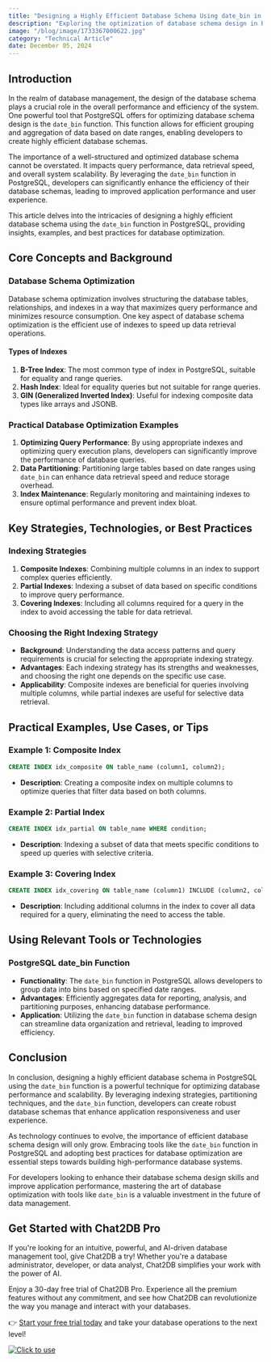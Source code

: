 ```yaml
---
title: "Designing a Highly Efficient Database Schema Using date_bin in PostgreSQL"
description: "Exploring the optimization of database schema design in PostgreSQL using the date_bin function for enhanced efficiency."
image: "/blog/image/1733367000622.jpg"
category: "Technical Article"
date: December 05, 2024
---
```


## Introduction

In the realm of database management, the design of the database schema plays a crucial role in the overall performance and efficiency of the system. One powerful tool that PostgreSQL offers for optimizing database schema design is the `date_bin` function. This function allows for efficient grouping and aggregation of data based on date ranges, enabling developers to create highly efficient database schemas.

The importance of a well-structured and optimized database schema cannot be overstated. It impacts query performance, data retrieval speed, and overall system scalability. By leveraging the `date_bin` function in PostgreSQL, developers can significantly enhance the efficiency of their database schemas, leading to improved application performance and user experience.

This article delves into the intricacies of designing a highly efficient database schema using the `date_bin` function in PostgreSQL, providing insights, examples, and best practices for database optimization.

## Core Concepts and Background

### Database Schema Optimization

Database schema optimization involves structuring the database tables, relationships, and indexes in a way that maximizes query performance and minimizes resource consumption. One key aspect of database schema optimization is the efficient use of indexes to speed up data retrieval operations.

#### Types of Indexes

1. **B-Tree Index**: The most common type of index in PostgreSQL, suitable for equality and range queries.
2. **Hash Index**: Ideal for equality queries but not suitable for range queries.
3. **GIN (Generalized Inverted Index)**: Useful for indexing composite data types like arrays and JSONB.

### Practical Database Optimization Examples

1. **Optimizing Query Performance**: By using appropriate indexes and optimizing query execution plans, developers can significantly improve the performance of database queries.
2. **Data Partitioning**: Partitioning large tables based on date ranges using `date_bin` can enhance data retrieval speed and reduce storage overhead.
3. **Index Maintenance**: Regularly monitoring and maintaining indexes to ensure optimal performance and prevent index bloat.

## Key Strategies, Technologies, or Best Practices

### Indexing Strategies

1. **Composite Indexes**: Combining multiple columns in an index to support complex queries efficiently.
2. **Partial Indexes**: Indexing a subset of data based on specific conditions to improve query performance.
3. **Covering Indexes**: Including all columns required for a query in the index to avoid accessing the table for data retrieval.

### Choosing the Right Indexing Strategy

- **Background**: Understanding the data access patterns and query requirements is crucial for selecting the appropriate indexing strategy.
- **Advantages**: Each indexing strategy has its strengths and weaknesses, and choosing the right one depends on the specific use case.
- **Applicability**: Composite indexes are beneficial for queries involving multiple columns, while partial indexes are useful for selective data retrieval.

## Practical Examples, Use Cases, or Tips

### Example 1: Composite Index

```sql
CREATE INDEX idx_composite ON table_name (column1, column2);
```

- **Description**: Creating a composite index on multiple columns to optimize queries that filter data based on both columns.

### Example 2: Partial Index

```sql
CREATE INDEX idx_partial ON table_name WHERE condition;
```

- **Description**: Indexing a subset of data that meets specific conditions to speed up queries with selective criteria.

### Example 3: Covering Index

```sql
CREATE INDEX idx_covering ON table_name (column1) INCLUDE (column2, column3);
```

- **Description**: Including additional columns in the index to cover all data required for a query, eliminating the need to access the table.

## Using Relevant Tools or Technologies

### PostgreSQL date_bin Function

- **Functionality**: The `date_bin` function in PostgreSQL allows developers to group data into bins based on specified date ranges.
- **Advantages**: Efficiently aggregates data for reporting, analysis, and partitioning purposes, enhancing database performance.
- **Application**: Utilizing the `date_bin` function in database schema design can streamline data organization and retrieval, leading to improved efficiency.

## Conclusion

In conclusion, designing a highly efficient database schema in PostgreSQL using the `date_bin` function is a powerful technique for optimizing database performance and scalability. By leveraging indexing strategies, partitioning techniques, and the `date_bin` function, developers can create robust database schemas that enhance application responsiveness and user experience.

As technology continues to evolve, the importance of efficient database schema design will only grow. Embracing tools like the `date_bin` function in PostgreSQL and adopting best practices for database optimization are essential steps towards building high-performance database systems.

For developers looking to enhance their database schema design skills and improve application performance, mastering the art of database optimization with tools like `date_bin` is a valuable investment in the future of data management.


## Get Started with Chat2DB Pro

If you're looking for an intuitive, powerful, and AI-driven database management tool, give Chat2DB a try! Whether you're a database administrator, developer, or data analyst, Chat2DB simplifies your work with the power of AI.

Enjoy a 30-day free trial of Chat2DB Pro. Experience all the premium features without any commitment, and see how Chat2DB can revolutionize the way you manage and interact with your databases.

👉 [Start your free trial today](https://chat2db.ai/pricing) and take your database operations to the next level!


[![Click to use](/image/blog/bg/chat2db.jpg)](https://app.chat2db-ai.com/)
